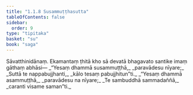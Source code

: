 ```yaml
---
title: "1.1.8 Susammuṭṭhasutta"
tableOfContents: false
sidebar:
  order: 9
type: "tipitaka"
basket: "su"
book: "saga"
---
```



<DynamicBreadcrumb />

<Division number="8" book="saga">

<Paragraph number="25" book="saga">
Sāvatthinidānaṃ. Ekamantaṃ ṭhitā kho sā devatā bhagavato santike imaṃ gāthaṃ abhāsi—
</Paragraph>

<Paragraph number="26" type="verses" book="saga">
_“Yesaṃ dhammā susammuṭṭhā,_  
_paravādesu nīyare;_  
_Suttā te nappabujjhanti,_  
_kālo tesaṃ pabujjhitun”ti._  

</Paragraph>

<Paragraph number="27" type="verses" book="saga">
_“Yesaṃ dhammā asammuṭṭhā,_  
_paravādesu na nīyare;_  
_Te sambuddhā sammadaññā,_  
_caranti visame saman”ti._
</Paragraph>
</Division>